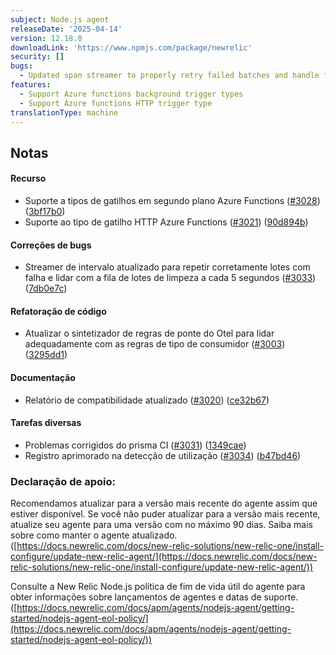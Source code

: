 ```yaml
---
subject: Node.js agent
releaseDate: '2025-04-14'
version: 12.18.0
downloadLink: 'https://www.npmjs.com/package/newrelic'
security: []
bugs:
  - Updated span streamer to properly retry failed batches and handle flushing batch queue every 5 seconds
features:
  - Support Azure functions background trigger types
  - Support Azure functions HTTP trigger type
translationType: machine
---
```


## Notas

#### Recurso

* Suporte a tipos de gatilhos em segundo plano Azure Functions ([#3028](https://github.com/newrelic/node-newrelic/pull/3028)) ([3bf17b0](https://github.com/newrelic/node-newrelic/commit/3bf17b03abaa713c1f9ad544c54c24a6374359c2))
* Suporte ao tipo de gatilho HTTP Azure Functions ([#3021](https://github.com/newrelic/node-newrelic/pull/3021)) ([90d894b](https://github.com/newrelic/node-newrelic/commit/90d894bf1eb4a48f4b7f314ae22eef2cc76c32b9))

#### Correções de bugs

* Streamer de intervalo atualizado para repetir corretamente lotes com falha e lidar com a fila de lotes de limpeza a cada 5 segundos ([#3033](https://github.com/newrelic/node-newrelic/pull/3033)) ([7db0e7c](https://github.com/newrelic/node-newrelic/commit/7db0e7ca929d54858addd5255b46507f82333045))

#### Refatoração de código

* Atualizar o sintetizador de regras de ponte do Otel para lidar adequadamente com as regras de tipo de consumidor ([#3003](https://github.com/newrelic/node-newrelic/pull/3003)) ([3295dd1](https://github.com/newrelic/node-newrelic/commit/3295dd12bbebb708f3eeca2ad32fbc157a892fec))

#### Documentação

* Relatório de compatibilidade atualizado ([#3020](https://github.com/newrelic/node-newrelic/pull/3020)) ([ce32b67](https://github.com/newrelic/node-newrelic/commit/ce32b6754383b6b1fe95d1d37759810b4caaf34c))

#### Tarefas diversas

* Problemas corrigidos do prisma CI ([#3031](https://github.com/newrelic/node-newrelic/pull/3031)) ([1349cae](https://github.com/newrelic/node-newrelic/commit/1349cae4d87941e4f55dffc2445c90e73d823bbc))
* Registro aprimorado na detecção de utilização ([#3034](https://github.com/newrelic/node-newrelic/pull/3034)) ([b47bd46](https://github.com/newrelic/node-newrelic/commit/b47bd46ad144723ac62192eb9cc474ddd1fce98d))

### Declaração de apoio:

Recomendamos atualizar para a versão mais recente do agente assim que estiver disponível. Se você não puder atualizar para a versão mais recente, atualize seu agente para uma versão com no máximo 90 dias. Saiba mais sobre como manter o agente atualizado. ([https://docs.newrelic.com/docs/new-relic-solutions/new-relic-one/install-configure/update-new-relic-agent/](https://docs.newrelic.com/docs/new-relic-solutions/new-relic-one/install-configure/update-new-relic-agent/))

Consulte a New Relic Node.js política de fim de vida útil do agente para obter informações sobre lançamentos de agentes e datas de suporte. ([https://docs.newrelic.com/docs/apm/agents/nodejs-agent/getting-started/nodejs-agent-eol-policy/](https://docs.newrelic.com/docs/apm/agents/nodejs-agent/getting-started/nodejs-agent-eol-policy/))